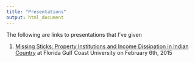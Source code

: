 ```yaml
---
title: "Presentations"
output: html_document
---
```


The following are links to presentations that I've given


1. [Missing Sticks: Property Institutions and Income Dissipation in Indian Country](http://jakeruss.com/presentations/fgcu/MissingSticks_FGCU_2015_02_06.pdf)
   at Florida Gulf Coast University on February 6th, 2015

